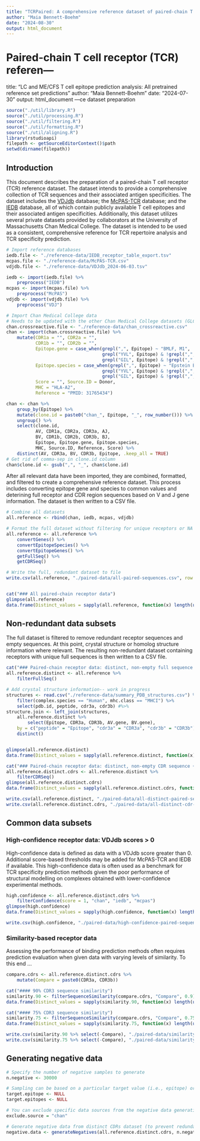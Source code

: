 ```yaml
---
title: "TCRPaired: A comprehensive reference dataset of paired-chain T cell receptor sequences and epitope specificities"
author: "Maia Bennett-Boehm"
date: "2024-08-30"
output: html_document
---
```


# Paired-chain T cell receptor (TCR) referen---
title: "LC and ME/CFS T cell epitope prediction analysis: All pretrained reference set predictions"
author: "Maia Bennett-Boehm"
date: "2024-07-30"
output: html_document
---ce dataset preparation

```r
source("./util/library.R")
source("./util/processing.R")
source("./util/filtering.R")
source("./util/formatting.R")
source("./util/aligning.R")
library(rstudioapi)
filepath <- getSourceEditorContext()$path
setwd(dirname(filepath))
```

## Introduction

This document describes the preparation of a paired-chain T cell receptor (TCR) reference dataset. The dataset intends to provide a comprehensive collection of TCR sequences and their associated antigen specificities. The dataset includes the [VDJdb](https://vdjdb.cdr3.net/) database; the [McPAS-TCR](https://friedmanlab.weizmann.ac.il/McPAS-TCR/) database; and the [IEDB](https://www.iedb.org/) database, all of which contain publicly available T cell epitopes and their associated antigen specificities. Additionally, this dataset utilizes several private datasets provided by collaborators at the University of Massachusetts Chan Medical College. The dataset is intended to be used as a consistent, comprehensive reference for TCR repertoire analysis and TCR specificity prediction.

```r

# Import reference databases
iedb.file <- "./reference-data/IEDB_receptor_table_export.tsv"
mcpas.file <- "./reference-data/McPAS-TCR.csv"
vdjdb.file <- "./reference-data/VDJdb_2024-06-03.tsv"

iedb <- import(iedb.file) %>% 
    preprocess("IEDB")
mcpas <- import(mcpas.file) %>% 
    preprocess("McPAS")
vdjdb <- import(vdjdb.file) %>% 
    preprocess("VDJ")

# Import Chan Medical College data
# Needs to be updated with the other Chan Medical College datasets (GLC, GIL, etc.)
chan.crossreactive.file <- "./reference-data/chan_crossreactive.csv"
chan <- import(chan.crossreactive.file) %>%
    mutate(CDR1a = "", CDR2a = "",
           CDR1b = "", CDR2b = "",
           Epitope.gene = case_when(grepl(",", Epitope) ~ "BMLF, M1",
                                    grepl("YVL", Epitope) & !grepl(",", Epitope) ~ "BMLF",
                                    grepl("GIL", Epitope) & !grepl(",", Epitope) ~ "M1"),
           Epitope.species = case_when(grepl(",", Epitope) ~ "Epstein Barr virus (EBV), Influenza A",
                                    grepl("YVL", Epitope) & !grepl(",", Epitope) ~ "Epstein Barr virus (EBV)",
                                    grepl("GIL", Epitope) & !grepl(",", Epitope) ~ "Influenza A"),
           Score = "", Source.ID = Donor,
           MHC = "HLA-A2",
           Reference = "PMID: 31765434")

chan <- chan %>%
    group_by(Epitope) %>%
    mutate(clone.id = paste0("chan_", Epitope, "_", row_number())) %>% 
    ungroup() %>% 
    select(clone.id, 
           AV, CDR1a, CDR2a, CDR3a, AJ,
           BV, CDR1b, CDR2b, CDR3b, BJ, 
           Epitope, Epitope.gene, Epitope.species,
           MHC, Source.ID, Reference, Score) %>% 
    distinct(AV, CDR3a, BV, CDR3b, Epitope, .keep_all = TRUE) 
# Get rid of comma-sep in clone.id column
chan$clone.id <- gsub(",", "_", chan$clone.id)

```

After all relevant data have been imported, they are combined, formatted, and filtered to create a comprehensive reference dataset. This process includes converting epitope gene and species to common values and deterining full receptor and CDR region sequences based on V and J gene information. The dataset is then written to a CSV file. 

```r

# Combine all datasets
all.reference <- rbind(chan, iedb, mcpas, vdjdb)

# Format the full dataset without filtering for unique receptors or NA values
all.reference <- all.reference %>%
    convertGenes() %>%
    convertEpitopeSpecies() %>%
    convertEpitopeGenes() %>%
    getFullSeq() %>%
    getCDRSeq()

# Write the full, redundant dataset to file
write.csv(all.reference, "./paired-data/all-paired-sequences.csv", row.names = FALSE)


cat("### All paired-chain receptor data")
glimpse(all.reference)
data.frame(Distinct_values = sapply(all.reference, function(x) length(unique(x))))

```

## Non-redundant data subsets

The full dataset is filtered to remove redundant receptor sequences and empty sequences. At this point, crystal structure or homolog structure information where relevant. The resulting non-redundant dataset containing receptors with unique full sequences is then written to a CSV file. 

```r

cat("### Paired-chain receptor data: distinct, non-empty full sequence (alignment) + epitope binding pairs")
all.reference.distinct <- all.reference %>%
    filterFullSeq() 

# Add crystal structure information-- work in progress
structures <- read.csv("./reference-data/summary_PDB_structures.csv") %>%
    filter(complex.species == "Human", mhc.class == "MHCI") %>%
    select(pdb.id, peptide, cdr3a, cdr3b) #%>%
structure.join <- left_join(structures, 
    all.reference.distinct %>% 
        select(Epitope, CDR3a, CDR3b, AV.gene, BV.gene), 
    by = c("peptide" = "Epitope", "cdr3a" = "CDR3a", "cdr3b" = "CDR3b")) %>% 
    distinct()


glimpse(all.reference.distinct)
data.frame(Distinct_values = sapply(all.reference.distinct, function(x) length(unique(x))))

cat("### Paired-chain receptor data: distinct, non-empty CDR sequence + epitope binding pairs")
all.reference.distinct.cdrs <- all.reference.distinct %>%
    filterCDRSeq()
glimpse(all.reference.distinct.cdrs)
data.frame(Distinct_values = sapply(all.reference.distinct.cdrs, function(x) length(unique(x))))

write.csv(all.reference.distinct, "./paired-data/all-distinct-paired-sequences.csv", row.names = FALSE)
write.csv(all.reference.distinct.cdrs, "./paired-data/all-distinct-cdr-paired-sequences.csv", row.names = FALSE)

```

## Common data subsets 

### High-confidence receptor data: VDJdb scores > 0

High-confidence data is defined as data with a VDJdb score greater than 0. Additional score-based thresholds may be added for McPAS-TCR and IEDB if available. This high-confidence data is often used as a benchmark for TCR specificity prediction methods given the poor performance of structural modelling on complexes obtained with lower-confidence experimental methods.

```r

high.confidence <- all.reference.distinct.cdrs %>%
    filterConfidence(score = 1, "chan", "iedb", "mcpas")
glimpse(high.confidence)
data.frame(Distinct_values = sapply(high.confidence, function(x) length(unique(x))))

write.csv(high.confidence, "./paired-data/high-confidence-paired-sequences.csv", row.names = FALSE)

```

### Similarity-based receptor data

Assessing the performance of binding prediction methods often requires prediction evaluation when given data with varying levels of similarity. To this end ...

```r

compare.cdrs <- all.reference.distinct.cdrs %>%
    mutate(Compare = paste0(CDR3a, CDR3b))

cat("#### 90% CDR3 sequence similarity")
similarity.90 <- filterSequenceSimilarity(compare.cdrs, "Compare", 0.9)
data.frame(Distinct_values = sapply(similarity.90, function(x) length(unique(x))))

cat("#### 75% CDR3 sequence similarity")
similarity.75 <- filterSequenceSimilarity(compare.cdrs, "Compare", 0.75)
data.frame(Distinct_values = sapply(similarity.75, function(x) length(unique(x))))

write.csv(similarity.90 %>% select(-Compare), "./paired-data/similarity-90-paired-sequences.csv", row.names = FALSE)
write.csv(similarity.75 %>% select(-Compare), "./paired-data/similarity-75-paired-sequences.csv", row.names = FALSE)

```

## Generating negative data 

```r

# Specify the number of negative samples to generate
n.negative <- 30000

# Sampling can be based on a particular target value (i.e., epitope) or values (i.e., epitope list) or for all data 
target.epitope <- NULL
target.epitopes <- NULL

# You can exclude specific data sources from the negative data generation, e.g., crossreactive data from CMS
exclude.source = "chan"

# Generate negative data from distinct CDRs dataset (to prevent redundancy) without specified epitope or epitope list (generates evenly distributed data for epitopes)
negative.data <- generateNegatives(all.reference.distinct.cdrs, n.negative, target.epitope, target.epitopes, exclude.source)




```

